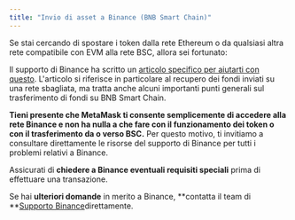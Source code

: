 ```yaml
---
title: "Invio di asset a Binance (BNB Smart Chain)"
---
```


Se stai cercando di spostare i token dalla rete Ethereum o da qualsiasi altra rete compatibile con EVM alla rete BSC, allora sei fortunato:

Il supporto di Binance ha scritto un [articolo specifico per aiutarti con questo](https://academy.binance.com/en/articles/how-to-recover-crypto-transferred-to-the-wrong-network-on-binance). L'articolo si riferisce in particolare al recupero dei fondi inviati su una rete sbagliata, ma tratta anche alcuni importanti punti generali sul trasferimento di fondi su BNB Smart Chain.

**Tieni presente che MetaMask ti consente semplicemente di accedere alla rete Binance e non ha nulla a che fare con il funzionamento dei token o con il trasferimento da o verso BSC.** Per questo motivo, ti invitiamo a consultare direttamente le risorse del supporto di Binance per tutti i problemi relativi a Binance.

Assicurati di **chiedere a Binance eventuali requisiti speciali** prima di effettuare una transazione.

Se hai **ulteriori domande** in merito a Binance, **contatta il team di **[Supporto Binance](https://www.binance.com/en/support)direttamente.
